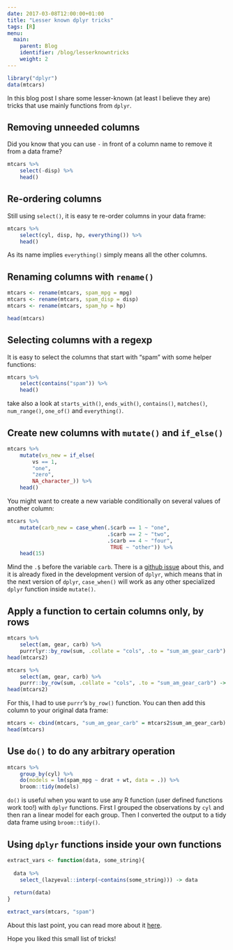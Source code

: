 ```yaml
---
date: 2017-03-08T12:00:00+01:00
title: "Lesser known dplyr tricks"
tags: [R]
menu:
  main:
    parent: Blog
    identifier: /blog/lesserknowntricks
    weight: 2
---
```


```r
library("dplyr")
data(mtcars)
```


In this blog post I share some lesser-known (at least I believe they are) tricks that use mainly functions from `dplyr`.

## Removing unneeded columns

Did you know that you can use `-` in front of a column name to remove it from a data frame?

```r
mtcars %>% 
    select(-disp) %>% 
    head()
```

## Re-ordering columns

Still using `select()`, it is easy te re-order columns in your data frame:

```r
mtcars %>% 
    select(cyl, disp, hp, everything()) %>% 
    head()
```

As its name implies `everything()` simply means all the other columns.

## Renaming columns with `rename()`

```r
mtcars <- rename(mtcars, spam_mpg = mpg)
mtcars <- rename(mtcars, spam_disp = disp)
mtcars <- rename(mtcars, spam_hp = hp)

head(mtcars)
```
      
## Selecting columns with a regexp

It is easy to select the columns that start with "spam" with some helper functions:

```r
mtcars %>% 
    select(contains("spam")) %>% 
    head()
```

take also a look at `starts_with()`, `ends_with()`, `contains()`, `matches()`, `num_range()`, `one_of()` and `everything()`.

## Create new columns with `mutate()` and `if_else()`

```r
mtcars %>% 
    mutate(vs_new = if_else(
        vs == 1, 
        "one", 
        "zero", 
        NA_character_)) %>% 
    head()
```

You might want to create a new variable conditionally on several values of another column:

```r
mtcars %>% 
    mutate(carb_new = case_when(.$carb == 1 ~ "one",
                                .$carb == 2 ~ "two",
                                .$carb == 4 ~ "four",
                                 TRUE ~ "other")) %>% 
    head(15)
```

Mind the `.$` before the variable `carb`. There is a [github issue](https://github.com/hadley/dplyr/issues/1965) 
about this, and it is already fixed in the development version of `dplyr`, which means that in the next version
of `dplyr`, `case_when()` will work as any other specialized `dplyr` function inside `mutate()`.

## Apply a function to certain columns only, by rows

```r
mtcars %>%
    select(am, gear, carb) %>%
    purrrlyr::by_row(sum, .collate = "cols", .to = "sum_am_gear_carb") -> mtcars2
head(mtcars2)
```

```r
mtcars %>%
    select(am, gear, carb) %>%
    purrr::by_row(sum, .collate = "cols", .to = "sum_am_gear_carb") -> mtcars2
head(mtcars2)
```
For this, I had to use `purrr`'s `by_row()` function. You can then add this column to your original data frame:

```r
mtcars <- cbind(mtcars, "sum_am_gear_carb" = mtcars2$sum_am_gear_carb)
head(mtcars)
```

## Use `do()` to do any arbitrary operation

```r
mtcars %>% 
    group_by(cyl) %>% 
    do(models = lm(spam_mpg ~ drat + wt, data = .)) %>% 
    broom::tidy(models)
```

`do()` is useful when you want to use any R function (user defined functions work too!) with `dplyr` functions.
First I grouped the observations by `cyl` and then ran a linear model for each group. Then I converted the output
to a tidy data frame using `broom::tidy()`.

## Using `dplyr` functions inside your own functions

```r
extract_vars <- function(data, some_string){
    
  data %>%
    select_(lazyeval::interp(~contains(some_string))) -> data
    
  return(data)
}

extract_vars(mtcars, "spam")
```

About this last point, you can read more about it [here](http://www.brodrigues.co/blog/2016-07-18-data-frame-columns-as-arguments-to-dplyr-functions/). 

Hope you liked this small list of tricks!

